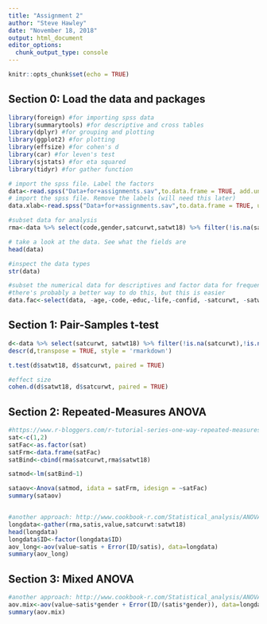```yaml
---
title: "Assignment 2"
author: "Steve Hawley"
date: "November 18, 2018"
output: html_document
editor_options: 
  chunk_output_type: console
---
```


```r
knitr::opts_chunk$set(echo = TRUE)
```

## Section 0: Load the data and packages

```r
library(foreign) #for importing spss data
library(summarytools) #for descriptive and cross tables
library(dplyr) #for grouping and plotting
library(ggplot2) #for plotting
library(effsize) #for cohen's d
library(car) #for leven's test
library(sjstats) #for eta squared
library(tidyr) #for gather function

# import the spss file. Label the factors
data<-read.spss("Data+for+assignments.sav",to.data.frame = TRUE, add.undeclared.levels = "no")
# import the spss file. Remove the labels (will need this later)
data.xlab<-read.spss("Data+for+assignments.sav",to.data.frame = TRUE, use.value.labels = FALSE)

#subset data for analysis
rma<-data %>% select(code,gender,satcurwt,satwt18) %>% filter(!is.na(satcurwt),!is.na(satwt18),!is.na(gender)) %>% mutate(ID = seq.int(n()))

# take a look at the data. See what the fields are
head(data)

#inspect the data types
str(data)

#subset the numerical data for descriptives and factor data for frequency tables
#there's probably a better way to do this, but this is easier
data.fac<-select(data, -age,-code,-educ,-life,-confid, -satcurwt, -satwt18, -health)

```

## Section 1: Pair-Samples t-test 



```r

d<-data %>% select(satcurwt, satwt18) %>% filter(!is.na(satcurwt),!is.na(satwt18))
descr(d,transpose = TRUE, style = 'rmarkdown')

t.test(d$satwt18, d$satcurwt, paired = TRUE)

#effect size
cohen.d(d$satwt18, d$satcurwt, paired = TRUE)

```

## Section 2: Repeated-Measures ANOVA



```r

#https://www.r-bloggers.com/r-tutorial-series-one-way-repeated-measures-anova/
sat<-c(1,2)
satFac<-as.factor(sat)
satFrm<-data.frame(satFac)
satBind<-cbind(rma$satcurwt,rma$satwt18)

satmod<-lm(satBind~1)

sataov<-Anova(satmod, idata = satFrm, idesign = ~satFac)
summary(sataov)


#another approach: http://www.cookbook-r.com/Statistical_analysis/ANOVA/#mixed-design-anova
longdata<-gather(rma,satis,value,satcurwt:satwt18)
head(longdata)
longdata$ID<-factor(longdata$ID)
aov_long<-aov(value~satis + Error(ID/satis), data=longdata)
summary(aov_long)

```

## Section 3: Mixed ANOVA



```r

#another approach: http://www.cookbook-r.com/Statistical_analysis/ANOVA/#mixed-design-anova
aov.mix<-aov(value~satis*gender + Error(ID/(satis*gender)), data=longdata)
summary(aov.mix)

```
